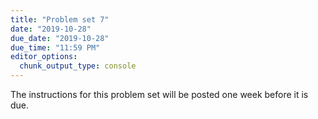 ```yaml
---
title: "Problem set 7"
date: "2019-10-28"
due_date: "2019-10-28"
due_time: "11:59 PM"
editor_options: 
  chunk_output_type: console
---
```


The instructions for this problem set will be posted one week before it is due.
